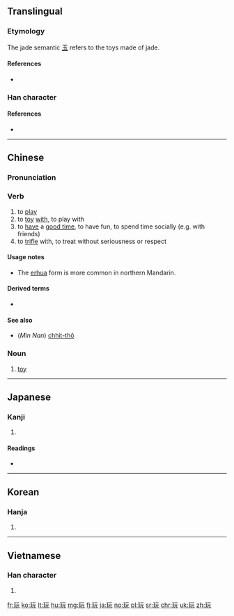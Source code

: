 ==Translingual==

===Etymology===
{{Han compound|玉|元|c1=s|c2=p|ls=psc}}

The jade semantic [[玉]] refers to the toys made of jade. 

====References====
* {{reference-book| last = McNaughton | first = William | year = 2005
| title = Reading & Writing Chinese: Simplified Character Edition | publisher = Tuttle | isbn = 978-0804835091
| pages = 24 | edition = 2nd Edition
}}

===Han character===
{{Han char|rn=96|rad=玉|as=04|sn=8|four=11111|canj=MGMMU|ids=⿰[[王|⺩]][[元]]}}

====References====
* {{Han ref|kx=0728.150|dkj=20872|dj=1140.140|hdz=21103.040|uh=73A9|ud=29609|bh=AAB1|bd=43697}}

----

==Chinese==
{{zh-forms}}

===Pronunciation===
{{zh-pron
|m=wán,er=y
|ma=y
|c=waan4,wun6
|w=3hhoe
|mc=y
|oc=y
|cat=v,n}}

===Verb===
{{zh-verb}}

# to [[play]]
# to [[toy]] [[with]], to play with
# to [[have]] a [[good time]], to have fun, to spend time socially (e.g. with friends)
# to [[trifle]] with, to treat without seriousness or respect

====Usage notes====
* The [[erhua]] form {{zh-l|玩兒}} is more common in northern Mandarin.

====Derived terms====
* {{zh-l|玩兒鬧}}

====See also====
* (''Min Nan'') [[chhit-thô]]

===Noun===
{{zh-noun}}

# [[toy]]

{{zh-cat|Beginning}}

----

==Japanese==

===Kanji===
{{ja-kanji|grade=c|rs=玉04}}

# {{defn|lang=ja|sort=玉04}}

====Readings====
* {{ja-readings|on=[[がん]] (gan)|kun=[[もてあそぶ]] (moteasobu)}}

----

==Korean==

===Hanja===
{{ko-hanja|hangeul=완|eumhun=|rv=wan|mr=wan|y=wan}}

# {{defn|lang=ko|sort=玉04}}

----

==Vietnamese==

===Han character===
{{vi-hantu|[[ngoạn]]|rs=玉04}}

# {{defn|lang=vi|sort=玉04}}

[[fr:玩]]
[[ko:玩]]
[[lt:玩]]
[[hu:玩]]
[[mg:玩]]
[[fj:玩]]
[[ja:玩]]
[[no:玩]]
[[pl:玩]]
[[sr:玩]]
[[chr:玩]]
[[uk:玩]]
[[zh:玩]]